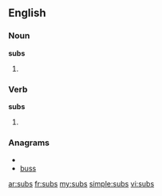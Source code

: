 ==English==

===Noun===
'''subs'''

# {{plural of|[[sub]]}}

===Verb===
'''subs'''

# {{third-person singular of|[[sub]]}}

===Anagrams===
* {{alphagram|bssu}}
* [[buss#English|buss]]

[[ar:subs]]
[[fr:subs]]
[[my:subs]]
[[simple:subs]]
[[vi:subs]]